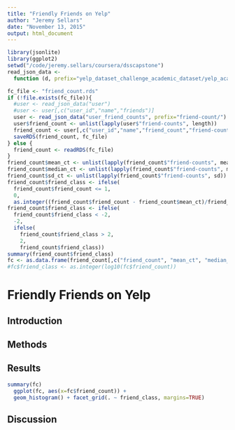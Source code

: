```yaml
---
title: "Friendly Friends on Yelp"
author: "Jeremy Sellars"
date: "November 13, 2015"
output: html_document
---
```


```r
library(jsonlite)
library(ggplot2)
setwd("/code/jeremy.sellars/coursera/dsscapstone")
read_json_data <-
  function (d, prefix="yelp_dataset_challenge_academic_dataset/yelp_academic_dataset_") stream_in(file(paste0(prefix, d, ".json")))
```

```r
fc_file <- "friend_count.rds"
if (!file.exists(fc_file)){
  #user <- read_json_data("user")
  #user <- user[,c("user_id","name","friends")]
  user <- read_json_data("user_friend_counts", prefix="friend-count/")
  user$friend_count <- unlist(lapply(user$"friend-counts", length))
  friend_count <- user[,c("user_id","name","friend_count","friend-counts")]
  saveRDS(friend_count, fc_file)
} else {
  friend_count <- readRDS(fc_file)
}
friend_count$mean_ct <- unlist(lapply(friend_count$"friend-counts", mean))
friend_count$median_ct <- unlist(lapply(friend_count$"friend-counts", median))
friend_count$sd_ct <- unlist(lapply(friend_count$"friend-counts", sd))
friend_count$friend_class <- ifelse(
  friend_count$friend_count <= 1,
  0,
  as.integer((friend_count$friend_count - friend_count$mean_ct)/friend_count$sd_ct))
friend_count$friend_class <- ifelse(
  friend_count$friend_class < -2,
  -2,
  ifelse(
    friend_count$friend_class > 2,
    2,
    friend_count$friend_class))
summary(friend_count$friend_class)
fc <- as.data.frame(friend_count[,c("friend_count", "mean_ct", "median_ct", "sd_ct", "friend_class")])
#fc$friend_class <- as.integer(log10(fc$friend_count))
```


[comment]: # (R2 - required title)
# Friendly Friends on Yelp

[comment]: # (R2 - required section)
## Introduction

[comment]: # (R2 - required section)
## Methods

[comment]: # (R2 - required section)
## Results

```r
summary(fc)
  ggplot(fc, aes(x=fc$friend_count)) + 
  geom_histogram() + facet_grid(. ~ friend_class, margins=TRUE)
```

[comment]: # (R2 - required section)
## Discussion

